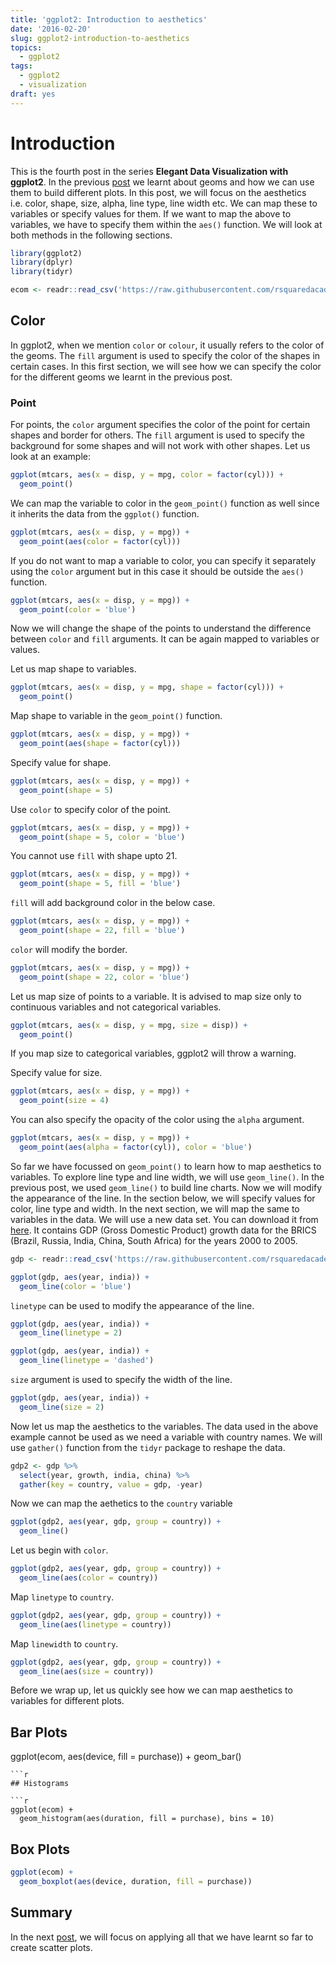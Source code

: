 ```yaml
---
title: 'ggplot2: Introduction to aesthetics'
date: '2016-02-20'
slug: ggplot2-introduction-to-aesthetics
topics:
  - ggplot2
tags:
  - ggplot2
  - visualization
draft: yes
---
```


# Introduction

This is the fourth post in the series **Elegant Data Visualization with ggplot2**. In the previous [post](https://rsquaredacademy.github.io/blog/post/ggplot2-introduction-to-geoms/) we learnt about geoms and how we can use them to build different plots. In this post, we will focus on the aesthetics i.e. color, shape, size, alpha, line type, line width etc. We can map these to variables or specify values for them. If we want to map the above to variables, we have to specify them within the `aes()` function. We will look at both methods in the following sections.

```r
library(ggplot2)
library(dplyr)
library(tidyr)
```

```r
ecom <- readr::read_csv('https://raw.githubusercontent.com/rsquaredacademy/datasets/master/web.csv')
```

## Color

In ggplot2, when we mention `color` or `colour`, it usually refers to the color of the geoms. The `fill` argument is used to specify the color of the shapes in certain cases. In this first section, we will see how we can specify the color for the different geoms we learnt in the previous post. 

### Point

For points, the `color` argument specifies the color of the point for certain shapes and border for others. The `fill` argument is used to specify the background for some shapes and will not work with other shapes. Let us look at an example:

```r
ggplot(mtcars, aes(x = disp, y = mpg, color = factor(cyl))) +
  geom_point()
```

We can map the variable to color in the `geom_point()` function as well since it inherits the data from the `ggplot()` function.

```r
ggplot(mtcars, aes(x = disp, y = mpg)) +
  geom_point(aes(color = factor(cyl)))
```

If you do not want to map a variable to color, you can specify it separately using the `color` argument but in this case it should be outside the `aes()` function.

```r
ggplot(mtcars, aes(x = disp, y = mpg)) +
  geom_point(color = 'blue')
```

Now we will change the shape of the points to understand the difference between `color` and `fill` arguments. It can be again mapped to variables or values. 

Let us map shape to variables.

```r
ggplot(mtcars, aes(x = disp, y = mpg, shape = factor(cyl))) +
  geom_point()
```

Map shape to variable in the `geom_point()` function.

```r
ggplot(mtcars, aes(x = disp, y = mpg)) +
  geom_point(aes(shape = factor(cyl)))
```

Specify value for shape.

```r
ggplot(mtcars, aes(x = disp, y = mpg)) +
  geom_point(shape = 5)
```

Use `color` to specify color of the point.

```r
ggplot(mtcars, aes(x = disp, y = mpg)) +
  geom_point(shape = 5, color = 'blue')
```

You cannot use `fill` with shape upto 21.

```r
ggplot(mtcars, aes(x = disp, y = mpg)) +
  geom_point(shape = 5, fill = 'blue')
```

`fill` will add background color in the below case.

```r
ggplot(mtcars, aes(x = disp, y = mpg)) +
  geom_point(shape = 22, fill = 'blue')
```

`color` will modify the border.

```r
ggplot(mtcars, aes(x = disp, y = mpg)) +
  geom_point(shape = 22, color = 'blue')
```

Let us map size of points to a variable. It is advised to map size only to continuous variables and not categorical variables.

```r
ggplot(mtcars, aes(x = disp, y = mpg, size = disp)) +
  geom_point()
```

If you map size to categorical variables, ggplot2 will throw a warning.

Specify value for size.

```r
ggplot(mtcars, aes(x = disp, y = mpg)) +
  geom_point(size = 4)
```

You can also specify the opacity of the color using the `alpha` argument.

```r
ggplot(mtcars, aes(x = disp, y = mpg)) +
  geom_point(aes(alpha = factor(cyl)), color = 'blue')
```

So far we have focussed on `geom_point()` to learn how to map aesthetics to variables. To explore line type and line width, we will use `geom_line()`.
In the previous post, we used `geom_line()` to build line charts. Now we will modify the appearance of the line. In the section below, we will specify values for color, line type and width. In the next section, we will map the same to variables in the data. We will use a new data set. You can download it from [here](https://github.com/rsquaredacademy/datasets/blob/master/gdp.csv). It contains GDP (Gross Domestic Product) growth data for the BRICS (Brazil, Russia, India, China, South Africa) for the years 2000 to 2005.

```r
gdp <- readr::read_csv('https://raw.githubusercontent.com/rsquaredacademy/datasets/master/gdp.csv')
```
```r
ggplot(gdp, aes(year, india)) +
  geom_line(color = 'blue')
```

`linetype` can be used to modify the appearance of the line.

```r
ggplot(gdp, aes(year, india)) +
  geom_line(linetype = 2)
```

```r
ggplot(gdp, aes(year, india)) +
  geom_line(linetype = 'dashed')
```

`size` argument is used to specify the width of the line.

```r
ggplot(gdp, aes(year, india)) +
  geom_line(size = 2)
```

Now let us map the aesthetics to the variables. The data used in the above example cannot be used as we need a variable with country names. We will use `gather()` function from the `tidyr` package to reshape the data.

```r
gdp2 <- gdp %>% 
  select(year, growth, india, china) %>% 
  gather(key = country, value = gdp, -year)
```

Now we can map the aethetics to the `country` variable

```r
ggplot(gdp2, aes(year, gdp, group = country)) +
  geom_line()
```

Let us begin with `color`.

```r
ggplot(gdp2, aes(year, gdp, group = country)) +
  geom_line(aes(color = country))
```

Map `linetype` to `country`.

```r
ggplot(gdp2, aes(year, gdp, group = country)) +
  geom_line(aes(linetype = country))
```

Map `linewidth` to `country`.

```r
ggplot(gdp2, aes(year, gdp, group = country)) +
  geom_line(aes(size = country))
```

Before we wrap up, let us quickly see how we can map aesthetics to variables for different plots.

## Bar Plots

ggplot(ecom, aes(device, fill = purchase)) +
  geom_bar()
```
```r

## Histograms

```r
ggplot(ecom) +
  geom_histogram(aes(duration, fill = purchase), bins = 10)
```

## Box Plots

```r
ggplot(ecom) +
  geom_boxplot(aes(device, duration, fill = purchase))
```

## Summary

In the next [post](https://rsquaredacademy.github.io/blog/post/ggplot2-scatter-plots/), we will focus on applying all that we have learnt so far to create scatter plots.